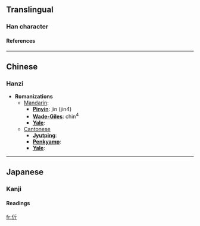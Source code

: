 ==Translingual==
===Han character===
{{Han char|rad=人|as=04|sn=6|four=2222<sub>1</sub>|canj=人竹一中 (OHML)}}
====References====
{{Han ref|kx=0096.060|dkj=00444|dj=0204.040|hdz=10124.040|uh=4F12|ud=20242|bh=C9BB|bd=51643}}
----

==Chinese==
===Hanzi===


* '''Romanizations'''
** [[Mandarin]]:
*** '''[[Pinyin]]''': jìn (jin4)
*** '''[[Wade-Giles]]''': chin<sup>4</sup>
*** '''[[Yale]]''': 
**[[Cantonese]]
***'''[[Jyutping]]''':
***'''[[Penkyamp]]''': 
***'''[[Yale]]''': 


----
==Japanese==
===Kanji===


{{ja-kanji|grade=|rs=人04}}
====Readings====
{{ja-readings|on=[[きん]] (kin), [[こん]] (kon)|kun=[[たすける]] (tasukeru)}}




[[fr:伒]]